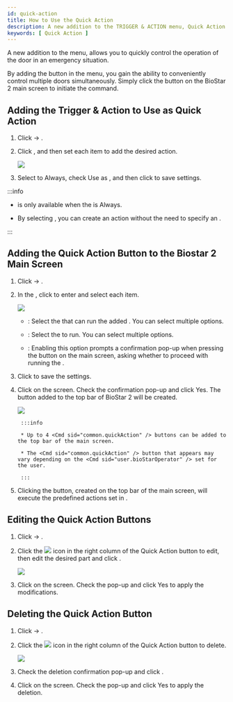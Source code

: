```yaml
---
id: quick-action
title: How to Use the Quick Action
description: A new addition to the TRIGGER & ACTION menu, Quick Action allows you to quickly control the operation of the door in an emergency situation.
keywords: [ Quick Action ]
---
```


A new addition to the <Cmd sid="common.triggerAndAction" /> menu, <Cmd sid="common.quickAction" /> allows you to quickly control the operation of the door in an emergency situation.

By adding the <Cmd sid="common.quickAction" /> button in the <Cmd sid="common.customInterface" /> menu, you gain the ability to conveniently control multiple doors simultaneously. Simply click the <Cmd sid="common.quickAction" /> button on the BioStar 2 main screen to initiate the command.

## Adding the Trigger & Action to Use as Quick Action

1. Click <Cmd sid="common.setting" /> → <Cmd sid="common.triggerAndAction" />.

1. Click <Cmd sid="button.func.addTriggerAndAction" />, and then set each item to add the desired action.

    <Image src='/img/biostar-295-trigger-action.png' caption />

1. Select <Cmd sid="triggerAction.schedule" /> to <Cmd>Always</Cmd>, check Use as <Cmd sid="triggerAction.quickAction" />, and then click <Cmd sid="button.apply" /> to save settings.

:::info

* <Cmd sid="common.quickAction" /> is only available when the <Cmd sid="triggerAction.schedule" /> is <Cmd>Always</Cmd>.

* By selecting <Cmd sid="triggerAction.quickAction" />, you can create an action without the need to specify an <Cmd sid="setting.triggerAction.event" />.

:::

## Adding the Quick Action Button to the Biostar 2 Main Screen

1. Click <Cmd sid="common.setting" /> → <Cmd sid="common.customInterface" />.

1. In the <Cmd sid="common.quickActionLayout" />, click <Cmd sid="button.plusAdd" /> to enter and select each item.

    <Image src='/img/biostar-295-add-new-quick-action.png' className='none' caption />

    * <Cmd sid="settings.customInterface.quickAction.operatorLevel" />: Select the <Cmd sid="settings.customInterface.quickAction.operatorLevel" /> that can run the added <Cmd sid="common.quickAction" />. You can select multiple options.

    * <Cmd sid="settings.customInterface.quickAction.triggerAction" />: Select the <Cmd sid="settings.customInterface.quickAction.triggerAction" /> to run. You can select multiple options.

    * <Cmd sid="settings.customInterface.quickAction.confirmBeforeRun" />: Enabling this option prompts a confirmation pop-up when pressing the <Cmd sid="common.quickAction" /> button on the main screen, asking whether to proceed with running the <Cmd sid="common.quickAction" />.

1. Click <Cmd sid="button.apply" /> to save the settings.

1. Click <Cmd sid="button.apply" /> on the <Cmd sid="common.customInterface" /> screen. Check the confirmation pop-up and click <Cmd>Yes</Cmd>. The <Cmd sid="common.quickAction" /> button added to the top bar of BioStar 2 will be created.

    <Image src='/img/biostar-295-quick-action-top-bar.png' className='none' caption />

		:::info

		* Up to 4 <Cmd sid="common.quickAction" /> buttons can be added to the top bar of the main screen.

		* The <Cmd sid="common.quickAction" /> button that appears may vary depending on the <Cmd sid="user.bioStarOperator" /> set for the user.

		:::

1. Clicking the <Cmd sid="common.quickAction" /> button, created on the top bar of the main screen, will execute the predefined actions set in <Cmd sid="common.triggerAndAction" />.

## Editing the Quick Action Buttons

1. Click <Cmd sid="common.setting" /> → <Cmd sid="common.customInterface" />.

1. Click the <Image src='/img/common/ico-quick-action-button-edit.png' ico /> icon in the right column of the Quick Action button to edit, then edit the desired part and click <Cmd sid="button.apply" />.

    <Image src='/img/biostar-295-custom-interface.png' caption />

1. Click <Cmd sid="button.apply" /> on the <Cmd sid="common.customInterface" /> screen. Check the pop-up and click <Cmd>Yes</Cmd> to apply the modifications.

## Deleting the Quick Action Button

1. Click <Cmd sid="common.setting" /> → <Cmd sid="common.customInterface" />.

1. Click the <Image src='/img/common/ico-quick-action-button-del.png' ico /> icon in the right column of the Quick Action button to delete.

    <Image src='/img/biostar-295-quick action-del.png' className='none' caption />

1. Check the deletion confirmation pop-up and click <Cmd sid="button.yes" />.

1. Click <Cmd sid="button.apply" /> on the <Cmd sid="common.customInterface" /> screen. Check the pop-up and click <Cmd>Yes</Cmd> to apply the deletion.